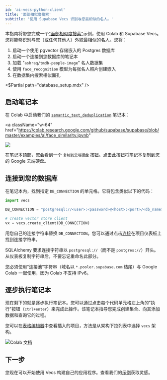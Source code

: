 ```yaml
---
id: 'ai-vecs-python-client'
title: '面部相似度搜索'
subtitle: '使用 Supabase Vecs 识别与您最相似的名人。'
---
```


本指南将带您完成一个["面部相似度搜索"](https://github.com/supabase/supabase/blob/master/examples/ai/face_similarity.ipynb)示例，使用 Colab 和 Supabase Vecs。您将能够识别与您（或任何其他人）外貌最相似的名人。您将：

1. 启动一个使用 pgvector 存储嵌入的 Postgres 数据库
1. 启动一个连接到您数据库的笔记本
1. 加载 "`ashraq/tmdb-people-image`" 名人数据集
1. 使用 `face_recognition` 模型为每张名人照片创建嵌入
1. 在数据集内搜索相似面孔

<$Partial path="database_setup.mdx" />

## 启动笔记本

在 Colab 中启动我们的 [`semantic_text_deduplication`](https://github.com/supabase/supabase/blob/master/examples/ai/face_similarity.ipynb) 笔记本：

<a
  className="w-64"
  href="https://colab.research.google.com/github/supabase/supabase/blob/master/examples/ai/face_similarity.ipynb"
>
  <img src="/docs/img/ai/colab-badge.svg" />
</a>

在笔记本顶部，您会看到一个 `复制到云端硬盘` 按钮。点击此按钮将笔记本复制到您的 Google 云端硬盘。

## 连接到您的数据库

在笔记本内，找到指定 `DB_CONNECTION` 的单元格。它将包含类似以下的代码：

```python
import vecs

DB_CONNECTION = "postgresql://<user>:<password>@<host>:<port>/<db_name>"

# create vector store client
vx = vecs.create_client(DB_CONNECTION)
```

用您自己的连接字符串替换 `DB_CONNECTION`。您可以通过点击[连接](https://supabase.com/dashboard/project/_?showConnect=true)在项目仪表板上找到连接字符串。

<Admonition type='note'>

SQLAlchemy 要求连接字符串以 `postgresql://`（而不是 `postgres://`）开头。从仪表板复制字符串后，不要忘记重命名此部分。

</Admonition>

<Admonition type='note'>

您必须使用"连接池"字符串（域名以 `*.pooler.supabase.com` 结尾）与 Google Colab 一起使用，因为 Colab 不支持 IPv6。

</Admonition>

## 逐步执行笔记本

现在剩下的就是逐步执行笔记本。您可以通过点击每个代码单元格左上角的"执行"按钮（`ctrl+enter`）来完成此操作。该笔记本指导您完成创建集合、向其添加数据和查询它的过程。

您可以在[表格编辑器](https://supabase.com/dashboard/project/_/editor/)中查看插入的项目，方法是从架构下拉列表中选择 `vecs` 架构。

![Colab 文档](/docs/img/ai/google-colab/colab-documents.png)

## 下一步

您现在可以开始使用 Vecs 构建自己的应用程序。查看我们的[示例](/docs/guides/ai#examples)获取灵感。
